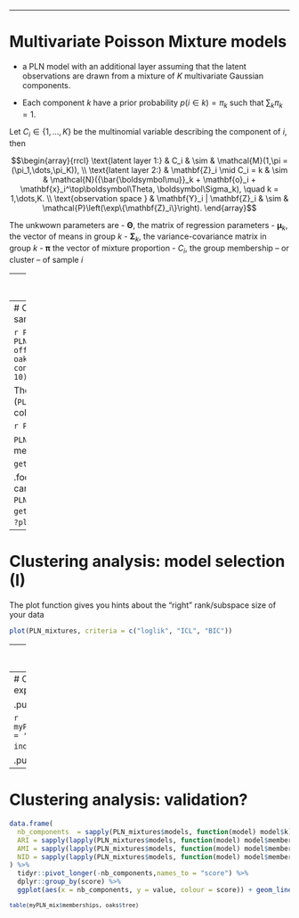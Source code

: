 
---

# Multivariate Poisson Mixture models

  - a PLN model with an additional layer assuming that the latent observations are drawn from a mixture of $K$ multivariate Gaussian components. 
  
  - Each component $k$ have a prior probability $p(i \in k) = \pi_k$ such that $\sum_k \pi_k = 1$. 
  
  Let $C_i\in \{1,\dots,K\}$  be the multinomial variable describing the component of $i$, then
  
$$\begin{array}{rrcl}
    \text{latent layer 1:} & C_i & \sim & \mathcal{M}(1,\pi = (\pi_1,\dots,\pi_K)), \\
    \text{latent layer 2:} &   \mathbf{Z}_i \mid C_i =  k & \sim & 
    \mathcal{N}({\bar{\boldsymbol\mu}}_k + \mathbf{o}_i + \mathbf{x}_i^\top\boldsymbol\Theta, \boldsymbol\Sigma_k),  \quad k = 1,\dots,K. \\
  \text{observation space } &  \mathbf{Y}_i | \mathbf{Z}_i & \sim & \mathcal{P}\left(\exp\{\mathbf{Z}_i\}\right).
    \end{array}$$

The unkwown parameters are 
- $\boldsymbol\Theta$, the matrix of regression parameters
- ${\boldsymbol\mu}_k$, the vector of means in group $k$
- ${\boldsymbol\Sigma}_k$, the variance-covariance matrix in group $k$
- ${\boldsymbol\pi}$ the vector of mixture proportion
- $C_i$, the group membership -- or cluster -- of sample $i$

---
# PLN mixture: additional details

## Parametrization of the covariance matrices

When $p$ is large, general forms of ${\boldsymbol\Sigma}^{(k)}$ lead to a prohibitive number of parameters

$\rightsquigarrow$ We include constrained parametrizations of the covariance matrices to reduce the computational burden and avoid over-fitting:

$$\begin{array}{rrcll}
    \text{no restriction:} & \boldsymbol\Sigma_k & = & \text{symmetric} & \text{($ K p (p+1)/2$ parameters),} \\
    \text{diagonal covariances:} & \boldsymbol\Sigma_k & = &\mathrm{diag}({d}_k) & \text{($2 K p$ parameters),} \\
    \text{spherical covariances:} & \boldsymbol\Sigma_k & = &  \sigma_k^2 {I} & \text{($K (p + 1)$ parameters).} \\
\end{array}$$

## Features

  - **Optimization**: _"Similar"_ variational framework (with different gradients)
  - **Model selection**: variational BIC/ICL, need restart and smoothing
      - $\tilde{\text{BIC}}_K = J(\theta, K) - \frac12 \log(n) \mathrm{\#param}$
      - $\tilde{\text{ICL}}_K = \tilde{\text{BIC}}_K - \mathcal{H}_{\mathcal{N}}(K) - \mathcal{H}_{\mathcal{M}}(K)$ (two layers)

---
# Clustering of the oaks samples

```r
PLN_mixtures <- 
  PLNmixture(Abundance ~ 1 + offset(log(Offset)), data = oaks,
             clusters = 1:5, control_main = list(cores = 10))
```

The ouput is of class (`PLNmixturefamily`). It a collection of `R` objects:

```r
PLN_mixtures
```

`PLNmixturesfamily` has three methods: `plot`, `getModel`, `getBestModel`<sup>1</sup> 

.footnote[[1] Additional help can be found with `?PLNmixturefamily`, `?getBestModel.PLNmixturefamily`, `?plot.PLNmixturefamily`]


---
# Clustering analysis: model selection (I)

The plot function gives you hints about the "right" rank/subspace size of your data

```r
plot(PLN_mixtures, criteria = c("loglik", "ICL", "BIC"))
```

---
# Clustering analysis: model selection (II)

To extract a particular model from the collection, use `getBestModel`:

```r
myPLN_mix <- getBestModel(PLN_mixtures, "BIC")
```

The extracted object has class `PLNmixturefit`. It contains various information plus $K$ components with class `PLNfit`.

<small>
```r
myPLN_mix
```

```r
myPLN_mix$components[[1]]
```
</small>

---
# Clustering analysis: model exploration and vizualisation

.pull-left[
```r
myPLN_mix$plot_clustering_pca()
```

```r
myPLN_mix$plot_clustering_pca(main = 'clustering memberships in individual factor map')
```
]

.pull-right[
```r
myPLN_mix$plot_clustering_data()
```
]

---
# Clustering analysis: validation?

```r
data.frame(
  nb_components  = sapply(PLN_mixtures$models, function(model) model$k),
  ARI = sapply(lapply(PLN_mixtures$models, function(model) model$memberships), aricode::ARI, oaks$tree),
  AMI = sapply(lapply(PLN_mixtures$models, function(model) model$memberships), aricode::AMI, oaks$tree),
  NID = sapply(lapply(PLN_mixtures$models, function(model) model$memberships), aricode::NID, oaks$tree)
) %>%
  tidyr::pivot_longer(-nb_components,names_to = "score") %>%
  dplyr::group_by(score) %>%
  ggplot(aes(x = nb_components, y = value, colour = score)) + geom_line() + theme_bw() + labs(y = "clustering similarity", x = "number of components")
```

<small>
```r
table(myPLN_mix$memberships, oaks$tree)
```
</small>

